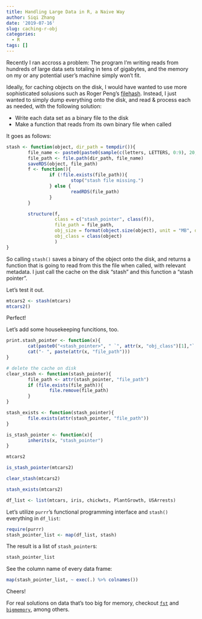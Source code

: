 ```yaml
---
title: Handling Large Data in R, a Naive Way
author: Siqi Zhang
date: '2019-07-16'
slug: caching-r-obj
categories:
  - R
tags: []
---
```


Recently I ran accross a problem: The program I'm writing reads from hundreds of large data sets totaling in tens of gigabytes, and the memory on my or any potential user's machine simply won't fit. 

Ideally, for caching objects on the disk, I would have wanted to use more sophisticated solusions such as Roger Peng's [filehash](https://cran.r-project.org/web/packages/filehash/index.html). Instead, I just wanted to simply dump everything onto the disk, and read & process each as needed, with the following solution: 

- Write each data set as a binary file to the disk
- Make a function that reads from its own binary file when called

It goes as follows:
```r
stash <- function(object, dir_path = tempdir()){
        file_name <- paste0(paste0(sample(c(letters, LETTERS, 0:9), 20, TRUE), collapse = ""), ".RStash")
        file_path <- file.path(dir_path, file_name)
        saveRDS(object, file_path)
        f <- function(){
                if (!file.exists(file_path)){
                        stop("stash file missing.")
                } else {
                        readRDS(file_path)
                }
        }

        structure(f,
                  class = c("stash_pointer", class(f)),
                  file_path = file_path,
                  obj_size = format(object.size(object), unit = "MB", digits = 2),
                  obj_class = class(object)
                  )
}


```


So calling `stash()` saves a binary of the object onto the disk, and returns a function that is going to read from this the file when called, with relevant metadata. I just call the cache on the disk "stash" and this function a "stash pointer".  


Let's test it out.

```r
mtcars2 <- stash(mtcars)
mtcars2() 
```
Perfect! 


Let's add some housekeeping funcitions, too.
```r
print.stash_pointer <- function(x){
        cat(paste0("<stash_pointer>", " `", attr(x, "obj_class")[1],"` ", attr(x, "obj_size"), "\n"))
        cat("- ", paste(attr(x, "file_path")))
}

# delete the cache on disk
clear_stash <- function(stash_pointer){
        file_path <- attr(stash_pointer, "file_path")
        if (file.exists(file_path)){
                file.remove(file_path)      
        } 
}

stash_exists <- function(stash_pointer){
        file.exists(attr(stash_pointer, "file_path"))
}

is_stash_pointer <- function(x){
        inherits(x, "stash_pointer")
}
```



```r
mtcars2
```

```r
is_stash_pointer(mtcars2)
```

```r
clear_stash(mtcars2)
```

```r
stash_exists(mtcars2)
```

```r
df_list <- list(mtcars, iris, chickwts, PlantGrowth, USArrests)
```

Let's utilize `purrr`'s functional programming interface and `stash()` everything in `df_list`:
```r
require(purrr)
stash_pointer_list <- map(df_list, stash)
```

The result is a list of `stash_pointer`s:
```r
stash_pointer_list
```

See the column name of every data frame:
```r
map(stash_pointer_list, ~ exec(.) %>% colnames())
```

Cheers! 

For real solutions on data that's too big for memory, checkout [`fst`](https://www.fstpackage.org/) and [`bigmemory`](https://cran.r-project.org/package=bigmemory), among others.
